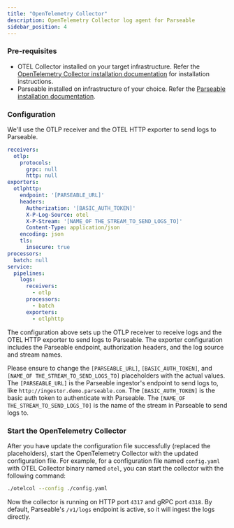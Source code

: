 ```yaml
---
title: "OpenTelemetry Collector"
description: OpenTelemetry Collector log agent for Parseable
sidebar_position: 4
---
```

### Pre-requisites

- OTEL Collector installed on your target infrastructure. Refer the [OpenTelemetry Collector installation documentation](https://opentelemetry.io/docs/collector/installation/) for installation instructions.
- Parseable installed on infrastructure of your choice. Refer the [Parseable installation documentation](/docs/installation/).

### Configuration
We'll use the OTLP receiver and the OTEL HTTP exporter to send logs to Parseable.

```yaml
receivers:
  otlp:
    protocols:
      grpc: null
      http: null
exporters:
  otlphttp:
    endpoint: '[PARSEABLE_URL]'
    headers:
      Authorization: '[BASIC_AUTH_TOKEN]'
      X-P-Log-Source: otel
      X-P-Stream: '[NAME_OF THE_STREAM_TO_SEND_LOGS_TO]'
      Content-Type: application/json
    encoding: json
    tls:
      insecure: true
processors:
  batch: null
service:
  pipelines:
    logs:
      receivers:
        - otlp
      processors:
        - batch
      exporters:
        - otlphttp
```

The configuration above sets up the OTLP receiver to receive logs and the OTEL HTTP exporter to send logs to Parseable. The exporter configuration includes the Parseable endpoint, authorization headers, and the log source and stream names.

Please ensure to change the `[PARSEABLE_URL]`, `[BASIC_AUTH_TOKEN]`, and `[NAME_OF THE_STREAM_TO_SEND_LOGS_TO]` placeholders with the actual values. The `[PARSEABLE_URL]` is the Parseable ingestor's endpoint to send logs to, like `http://ingestor.demo.parseable.com`. The `[BASIC_AUTH_TOKEN]` is the basic auth token to authenticate with Parseable. The `[NAME_OF THE_STREAM_TO_SEND_LOGS_TO]` is the name of the stream in Parseable to send logs to.

### Start the OpenTelemetry Collector
After you have update the configuration file successfully (replaced the placeholders), start the OpenTelemetry Collector with the updated configuration file. For example, for a configuration file named `config.yaml` with OTEL Collector binary named `otel`, you can start the collector with the following command:

```bash
./otelcol --config ./config.yaml
```
Now the collector is running on HTTP port `4317` and gRPC port `4318`. By default, Parseable's `/v1/logs` endpoint is active, so it will ingest the logs directly.

